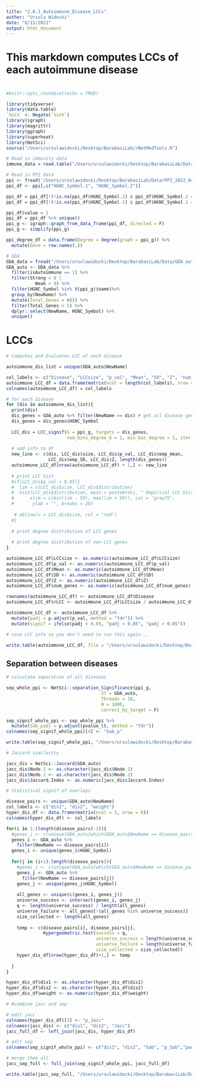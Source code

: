 ```yaml
---
title: "2.0.1_Autoimmune_Disease_LCCs"
author: "Ursula Widocki"
date: "8/15/2021"
output: html_document
---
```


###########################################################################################################
#
# This markdown computes LCCs of each autoimmune disease
#
###########################################################################################################

```r
#knitr::opts_chunk$set(echo = TRUE)
```

```r
library(tidyverse)
library(data.table)
`%ni%` <- Negate(`%in%`)
library(igraph)
library(magrittr)
library(ggraph)
library(superheat)
library(NetSci)
source("/Users/ursulawidocki/Desktop/BarabasiLab//NetMedTools.R")
```

```r
# Read in immunity data
immune_data = read.table("/Users/ursulawidocki/Desktop/BarabasiLab/Data/immunity_genes_all.tsv", sep = "\t", stringsAsFactors = F, header = T, row.names = 1)

# Read in PPI data
ppi <- fread('/Users/ursulawidocki/Desktop/BarabasiLab/Data/PPI_2022_04042022.csv')
ppi_df <- ppi[,c("HGNC_Symbol.1", "HGNC_Symbol.2")]

ppi_df = ppi_df[!(!is.na(ppi_df$HGNC_Symbol.2) & ppi_df$HGNC_Symbol.2 ==""), ]
ppi_df = ppi_df[!(!is.na(ppi_df$HGNC_Symbol.1) & ppi_df$HGNC_Symbol.1 ==""), ]

ppi_df$value = 1
ppi_df = ppi_df %>% unique()
ppi_g <- igraph::graph_from_data_frame(ppi_df, directed = F)
ppi_g <- simplify(ppi_g)

ppi_degree_df = data.frame(Degree = degree(graph = ppi_g)) %>%
  mutate(Gene = row.names(.))

# GDA
GDA_data = fread("/Users/ursulawidocki/Desktop/BarabasiLab/Data/GDA_auto_new2.tsv") # has isAutoimmune col
GDA_auto <- GDA_data %>%
  filter(isAutoimmune == 1) %>%
  filter(Strong > 0 | 
           Weak > 0) %>%
  filter(HGNC_Symbol %in% V(ppi_g)$name)%>% 
  group_by(NewName) %>%
  mutate(Total_Genes = n()) %>%
  filter(Total_Genes > 5) %>%
  dplyr::select(NewName, HGNC_Symbol) %>%
  unique()
```


# LCCs
```r
# Computes and Evaluates LCC of each disease

autoimmune_dis_list = unique(GDA_auto$NewName)

col_labels <- c("Disease", "LCCsize", "p_val", "Mean", "SD", "Z", "num_genes")
autoimmune_LCC_df = data.frame(matrix(ncol = length(col_labels), nrow = 0))
colnames(autoimmune_LCC_df) = col_labels

# for each disease
for (dis in autoimmune_dis_list){
  print(dis)
  dis_genes = GDA_auto %>% filter(NewName == dis) # get all disease genes
  dis_genes = dis_genes$HGNC_Symbol
  
  LCC_dis = LCC_signif(G = ppi_g, targets = dis_genes, 
                       num_bins_degree_G = 1, min_bin_degree = 1, iter = 1000)
  
  # add info to df
  new_line <- c(dis, LCC_dis$size, LCC_dis$p_val, LCC_dis$emp_mean, 
                LCC_dis$emp_SD, LCC_dis$Z, length(dis_genes))
  autoimmune_LCC_df[nrow(autoimmune_LCC_df) + 1,] <- new_line
  
  # print LCC hist
  #if(LCC_dis$p_val < 0.05){
  #  lim = c(LCC_dis$size, LCC_dis$distribution)
  #  hist(LCC_dis$distribution, main = paste0(dis, " Empirical LCC Distribution"), 
  #      xlim = c(min(lim - 50), max(lim + 50)), col = 'gray75', 
  #       ylab = "", breaks = 20)
    
   # abline(v = LCC_dis$size, col = "red")
  #}
  
  # print degree distribution of LCC genes
  
  # print degree distribution of non-LCC genes
}

autoimmune_LCC_df$LCCsize <- as.numeric(autoimmune_LCC_df$LCCsize)
autoimmune_LCC_df$p_val <- as.numeric(autoimmune_LCC_df$p_val)
autoimmune_LCC_df$Mean <- as.numeric(autoimmune_LCC_df$Mean)
autoimmune_LCC_df$SD <- as.numeric(autoimmune_LCC_df$SD)
autoimmune_LCC_df$Z <- as.numeric(autoimmune_LCC_df$Z)
autoimmune_LCC_df$num_genes <- as.numeric(autoimmune_LCC_df$num_genes)

rownames(autoimmune_LCC_df) <- autoimmune_LCC_df$Disease
autoimmune_LCC_df$rLCC <- autoimmune_LCC_df$LCCsize / autoimmune_LCC_df$num_genes

autoimmune_LCC_df <- autoimmune_LCC_df %>% 
  mutate(padj = p.adjust(p_val, method = "fdr")) %>%
  mutate(signif = ifelse(padj < 0.05, "padj < 0.05", "padj > 0.05"))

```

```r
# save LCC info so you don't need to run this again...

write.table(autoimmune_LCC_df, file = "/Users/ursulawidocki/Desktop/BarabasiLab/Data/AutoDis_LCCs_new2.tsv", sep = "\t", row.names = F, col.names = T)
```



## Separation between diseases

```r
# calculate separation of all diseases

sep_whole_ppi <- NetSci::separation_Significance(ppi_g,
                                    ST = GDA_auto,
                                    Threads = 10,
                                    N = 1000,
                                    correct_by_target = F)

sep_signif_whole_ppi <- sep_whole_ppi %>% 
  mutate(Sab_padj = p.adjust(pvalue_lt, method = "fdr"))
colnames(sep_signif_whole_ppi)[4] <- "Sab_p"

write.table(sep_signif_whole_ppi, "/Users/ursulawidocki/Desktop/BarabasiLab/Data/Autoimmune_Sep_Signif_whole_ppi_new2.tsv", sep = "\t", row.names = T, col.names = T)
```



```r
# Jaccard similarity

jacc_dis = NetSci::Jaccard(GDA_auto)
jacc_dis$Node.1 <- as.character(jacc_dis$Node.1)
jacc_dis$Node.2 <- as.character(jacc_dis$Node.2)
jacc_dis$Jaccard.Index <- as.numeric(jacc_dis$Jaccard.Index)


```


```r
# Statistical signif of overlaps

disease_pairs <- unique(GDA_auto$NewName)
col_labels <- c("dis1", "dis2", "weight")
hyper_dis_df <- data.frame(matrix(ncol = 3, nrow = 0))
colnames(hyper_dis_df) <- col_labels

for(i in 1:(length(disease_pairs)-1)){
  #genes_i <- c(unique(GDA_auto[which(GDA_auto$NewName == disease_pairs[i]),][2]))
  genes_i <- GDA_auto %>%
    filter(NewName == disease_pairs[i])
  genes_i <- unique(genes_i$HGNC_Symbol)
  
  for(j in (i+1):length(disease_pairs)){
    #genes_j <- c(unique(GDA_auto[which(GDA_auto$NewName == disease_pairs[j]),][2]))
    genes_j <- GDA_auto %>%
      filter(NewName == disease_pairs[j])
    genes_j <- unique(genes_j$HGNC_Symbol)
    
    all_genes <- unique(c(genes_i, genes_j))
    universe_success <- intersect(genes_i, genes_j)
    q <- length(universe_success) / length(all_genes)
    universe_failure <- all_genes[!(all_genes %in% universe_success)]
    size_collected <- length(all_genes)
    
    temp <- c(disease_pairs[i], disease_pairs[j], 
              Hypergeometric.test(success = q, 
                                  universe_success = length(universe_success), 
                                  universe_failure = length(universe_failure), 
                                  size_collected = size_collected))
    hyper_dis_df[nrow(hyper_dis_df)+1,] <- temp
    
  }
}

hyper_dis_df$dis1 <- as.character(hyper_dis_df$dis1)
hyper_dis_df$dis2 <- as.character(hyper_dis_df$dis2)
hyper_dis_df$weight <- as.numeric(hyper_dis_df$weight)
```

```r
# #combine jacc and sep 

# edit jacc
colnames(hyper_dis_df)[3] <- "p_Jacc"
colnames(jacc_dis) <- c("dis1", "dis2", "Jacc")
jacc_full_df <- left_join(jacc_dis, hyper_dis_df)

# edit sep
colnames(sep_signif_whole_ppi) <- c("dis1", "dis2", "Sab", "p_Sab","padj_Sab")

# merge them all
jacc_sep_full <- full_join(sep_signif_whole_ppi, jacc_full_df)

write.table(jacc_sep_full, "/Users/ursulawidocki/Desktop/BarabasiLab/Data/Autoimmune_jacc_sep2.tsv", sep = "\t", row.names = F, col.names = T)

```

















